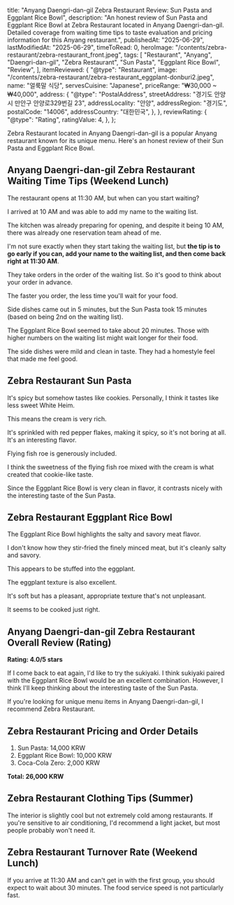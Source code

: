 
  title:
    "Anyang Daengri-dan-gil Zebra Restaurant Review: Sun Pasta and Eggplant Rice Bowl",
  description:
    "An honest review of Sun Pasta and Eggplant Rice Bowl at Zebra Restaurant located in Anyang Daengri-dan-gil. Detailed coverage from waiting time tips to taste evaluation and pricing information for this Anyang restaurant.",
  publishedAt: "2025-06-29",
  lastModifiedAt: "2025-06-29",
  timeToRead: 0,
  heroImage: "/contents/zebra-restaurant/zebra-restaurant_front.jpeg",
  tags: [
    "Restaurant",
    "Anyang",
    "Daengri-dan-gil",
    "Zebra Restaurant",
    "Sun Pasta",
    "Eggplant Rice Bowl",
    "Review",
  ],
  itemReviewed: {
    "@type": "Restaurant",
    image: "/contents/zebra-restaurant/zebra-restaurant_eggplant-donburi2.jpeg",
    name: "얼룩말 식당",
    servesCuisine: "Japanese",
    priceRange: "₩30,000 ~ ₩40,000",
    address: {
      "@type": "PostalAddress",
      streetAddress: "경기도 안양시 만안구 안양로329번길 23",
      addressLocality: "안양",
      addressRegion: "경기도",
      postalCode: "14006",
      addressCountry: "대한민국",
    },
  },
  reviewRating: {
    "@type": "Rating",
    ratingValue: 4,
  },
};

Zebra Restaurant located in Anyang Daengri-dan-gil is a popular Anyang restaurant known for its unique menu. Here's an honest review of their Sun Pasta and Eggplant Rice Bowl.

## Anyang Daengri-dan-gil Zebra Restaurant Waiting Time Tips (Weekend Lunch)

The restaurant opens at 11:30 AM, but when can you start waiting?

I arrived at 10 AM and was able to add my name to the waiting list.

<ImageWithCaption
  src="/contents/zebra-restaurant/zebra-restaurant_front.jpeg"
  alt="Front of Anyang Daengri-dan-gil Zebra Restaurant"
  caption="Front of Anyang Daengri-dan-gil Zebra Restaurant + beautiful Honda Cub motorcycle"
/>

The kitchen was already preparing for opening, and despite it being 10 AM, there was already one reservation team ahead of me.

I'm not sure exactly when they start taking the waiting list, but **the tip is to go early if you can, add your name to the waiting list, and then come back right at 11:30 AM**.

They take orders in the order of the waiting list. So it's good to think about your order in advance.

The faster you order, the less time you'll wait for your food.

Side dishes came out in 5 minutes, but the Sun Pasta took 15 minutes (based on being 2nd on the waiting list).

The Eggplant Rice Bowl seemed to take about 20 minutes. Those with higher numbers on the waiting list might wait longer for their food.

The side dishes were mild and clean in taste. They had a homestyle feel that made me feel good.

## Zebra Restaurant Sun Pasta

It's spicy but somehow tastes like cookies. Personally, I think it tastes like less sweet White Heim.

This means the cream is very rich.

<ImageWithCaption
  src="/contents/zebra-restaurant/zebra-restaurant_solar-pasta1.jpeg"
  alt="Zebra Restaurant Sun Pasta"
  caption="Zebra Restaurant Sun Pasta"
/>

It's sprinkled with red pepper flakes, making it spicy, so it's not boring at all. It's an interesting flavor.

Flying fish roe is generously included.

I think the sweetness of the flying fish roe mixed with the cream is what created that cookie-like taste.

<ImageWithCaption
  src="/contents/zebra-restaurant/zebra-restaurant_solar-pasta2.jpeg"
  alt="Zebra Restaurant Sun Pasta with lots of flying fish roe"
  caption="The Sun Pasta at Zebra Restaurant has tons of flying fish roe"
/>

Since the Eggplant Rice Bowl is very clean in flavor, it contrasts nicely with the interesting taste of the Sun Pasta.

## Zebra Restaurant Eggplant Rice Bowl

The Eggplant Rice Bowl highlights the salty and savory meat flavor.

<ImageWithCaption
  src="/contents/zebra-restaurant/zebra-restaurant_eggplant-donburi1.jpeg"
  alt="Zebra Restaurant Eggplant Rice Bowl"
  caption="Zebra Restaurant Eggplant Rice Bowl"
/>

I don't know how they stir-fried the finely minced meat, but it's cleanly salty and savory.

This appears to be stuffed into the eggplant.

<ImageWithCaption
  src="/contents/zebra-restaurant/zebra-restaurant_eggplant-donburi2.jpeg"
  alt="Zebra Restaurant Eggplant Rice Bowl eggplant"
  caption="The eggplant from Zebra Restaurant's Eggplant Rice Bowl"
/>

The eggplant texture is also excellent.

It's soft but has a pleasant, appropriate texture that's not unpleasant.

It seems to be cooked just right.

## Anyang Daengri-dan-gil Zebra Restaurant Overall Review (Rating)

**Rating: 4.0/5 stars**

If I come back to eat again, I'd like to try the sukiyaki. I think sukiyaki paired with the Eggplant Rice Bowl would be an excellent combination. However, I think I'll keep thinking about the interesting taste of the Sun Pasta.

If you're looking for unique menu items in Anyang Daengri-dan-gil, I recommend Zebra Restaurant.

## Zebra Restaurant Pricing and Order Details

1. Sun Pasta: 14,000 KRW
2. Eggplant Rice Bowl: 10,000 KRW
3. Coca-Cola Zero: 2,000 KRW

**Total: 26,000 KRW**

## Zebra Restaurant Clothing Tips (Summer)

The interior is slightly cool but not extremely cold among restaurants. If you're sensitive to air conditioning, I'd recommend a light jacket, but most people probably won't need it.

## Zebra Restaurant Turnover Rate (Weekend Lunch)

If you arrive at 11:30 AM and can't get in with the first group, you should expect to wait about 30 minutes. The food service speed is not particularly fast.
